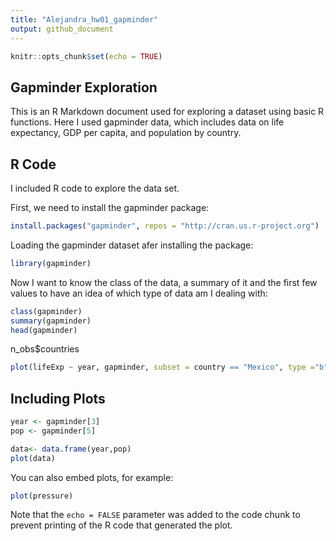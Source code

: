 ```yaml
---
title: "Alejandra_hw01_gapminder"
output: github_document
---
```


```r
knitr::opts_chunk$set(echo = TRUE)
```

## Gapminder Exploration

This is an R Markdown document used for exploring a dataset using basic R functions. Here I used gapminder data, which includes data on life expectancy, GDP per capita, and population by country.

## R Code

I included R code to explore the data set.

First, we need to install the gapminder package:
```r
install.packages("gapminder", repos = "http://cran.us.r-project.org")
```

Loading the gapminder dataset afer installing the package:
```r
library(gapminder)
```

Now I want to know the class of the data, a summary of it and the first few values to have an idea of which type of data am I dealing with:
```r
class(gapminder)
summary(gapminder)
head(gapminder)
```
n_obs$countries


```r
plot(lifeExp ~ year, gapminder, subset = country == "Mexico", type ="b")
```




## Including Plots
```r
year <- gapminder[3]
pop <- gapminder[5]

data<- data.frame(year,pop)
plot(data)

```

You can also embed plots, for example:

```r
plot(pressure)
```

Note that the `echo = FALSE` parameter was added to the code chunk to prevent printing of the R code that generated the plot.

